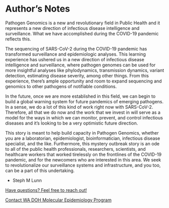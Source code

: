 # Author's Notes

Pathogen Genomics is a new and revolutionary field in Public Health and it represents a new direction of infectious disease intelligence and surveillance. What we have accomplished during the COVID-19 pandemic reflects this.

The sequencing of SARS-CoV-2 during the COVID-19 pandemic has transformed surveillance and epidemiologic analyses. This learning experience has ushered us in a new direction of infectious disease intelligence and surveillance, where pathogen genomes can be used for more insightful analyses like phylodynamics, transmission dynamics, variant detection, estimating disease severity, among other things. From this experience, there’s ample opportunity and room to expand sequencing and genomics to other pathogens of notifiable conditions. 

In the future, once we are more established in this field, we can begin to build a global warning system for future pandemics of emerging pathogens. In a sense, we do a lot of this kind of work right now with SARS-CoV-2. Therefore, all that we do now and the work that we invest in will serve as a model for the ways in which we can monitor, prevent, and control infectious diseases and it’s looking to be a very optimistic future direction.

This story is meant to help build capacity in Pathogen Genomics, whether you are a laboratorian, epidemiologist, bioinformatician, infectious disease specialist, and the like. Furthermore, this mystery outbreak story is an ode to all of the public health professionals, researchers, scientists, and healthcare workers that worked tirelessly on the frontlines of the COVID-19 pandemic, and for the newcomers who are interested in this area. We seek to revolutionalize our surveillance systems and infrastructure, and you too, can be a part of this undertaking.

- Steph M Lunn

[Have questions? Feel free to reach out!](mailto:stephanie.lunn@doh.wa.gov)


[Contact WA DOH Molecular Epidemiology Program](mailto:wgsepi@doh.wa.gov)
